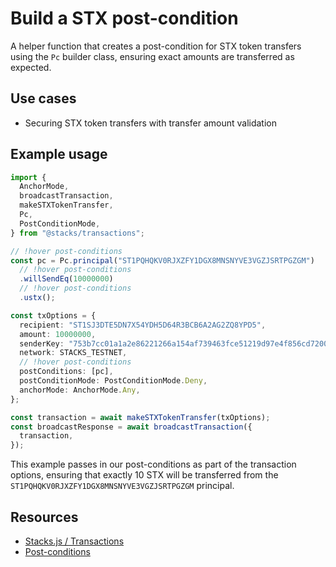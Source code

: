 # Build a STX post-condition

A helper function that creates a post-condition for STX token transfers using the `Pc` builder class, ensuring exact amounts are transferred as expected.

## Use cases

- Securing STX token transfers with transfer amount validation

## Example usage

```typescript -cn
import {
  AnchorMode,
  broadcastTransaction,
  makeSTXTokenTransfer,
  Pc,
  PostConditionMode,
} from "@stacks/transactions";

// !hover post-conditions
const pc = Pc.principal("ST1PQHQKV0RJXZFY1DGX8MNSNYVE3VGZJSRTPGZGM")
  // !hover post-conditions
  .willSendEq(10000000)
  // !hover post-conditions
  .ustx();

const txOptions = {
  recipient: "ST1SJ3DTE5DN7X54YDH5D64R3BCB6A2AG2ZQ8YPD5",
  amount: 10000000,
  senderKey: "753b7cc01a1a2e86221266a154af739463fce51219d97e4f856cd7200c3bd2a601",
  network: STACKS_TESTNET,
  // !hover post-conditions
  postConditions: [pc],
  postConditionMode: PostConditionMode.Deny,
  anchorMode: AnchorMode.Any,
};

const transaction = await makeSTXTokenTransfer(txOptions);
const broadcastResponse = await broadcastTransaction({
  transaction,
});
```

This example passes in our <HoverLink href="hover:post-condition" className="text-[var(--ch-11)]">post-conditions</HoverLink> as part of the transaction options, ensuring that exactly 10 STX will be transferred from the `ST1PQHQKV0RJXZFY1DGX8MNSNYVE3VGZJSRTPGZGM` principal.

## Resources

- [Stacks.js / Transactions](/stacks/stacks.js/packages/transactions)
- [Post-conditions](/stacks/stacks.js/guides/post-conditions)
